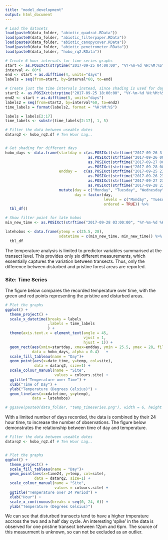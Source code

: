 ```yaml
---
title: "model_development"
output: html_document
---
```


```r
# Load the datasets
load(paste0(data_folder, "abiotic_quadrat.RData"))
load(paste0(data_folder, "abiotic_filterpaper.RData"))
load(paste0(data_folder, "abiotic_canopycover.RData"))
load(paste0(data_folder, "abiotic_penetrometer.RData"))
load(paste0(data_folder, "hobo_rq2.RData"))

```

```r
# Create 6 hour intervals for time series graphs
start <- as.POSIXct(strptime("2017-09-25 04:00:00", "%Y-%m-%d %H:%M:%S"))
interval <- 60*6
end <- start + as.difftime(4, units="days")
labels = seq(from=start, by=interval*60, to=end)

# Create just the time intervals instead, since shading is used for days
start2 <- as.POSIXct(strptime("2017-09-25 18:00:00", "%Y-%m-%d %H:%M:%S"))
end2 <- start + as.difftime(5, units="days")
labels2 = seq(from=start2, by=interval*60, to=end2)
time_labels = format(labels2, format = "%H:%M:%S")

labels = labels[2:17]
time_labels <- substr(time_labels[2:17], 1, 5)

# Filter the data between useable dates
datarq2 <- hobo_rq2.df # Ten Hour Lag..


# Get shading for different days
hobo_days <- data.frame(startday = c(as.POSIXct(strftime("2017-09-26 3:00:01", "%Y-%m-%d %H:%M:%S")),
                                     as.POSIXct(strftime("2017-09-26 00:00:00", "%Y-%m-%d %H:%M:%S"))+as.difftime(60*10, units="mins"),
                                     as.POSIXct(strftime("2017-09-27 00:00:00", "%Y-%m-%d %H:%M:%S"))+as.difftime(60*10, units="mins"),
                                     as.POSIXct(strftime("2017-09-28 00:00:00", "%Y-%m-%d %H:%M:%S"))+as.difftime(60*10, units="mins")),
                        endday =   c(as.POSIXct(strftime("2017-09-25 23:59:59", "%Y-%m-%d %H:%M:%S"))+as.difftime(60*10, units="mins"),
                                     as.POSIXct(strftime("2017-09-26 23:59:59", "%Y-%m-%d %H:%M:%S"))+as.difftime(60*10, units="mins"),
                                     as.POSIXct(strftime("2017-09-27 23:59:59", "%Y-%m-%d %H:%M:%S"))+as.difftime(60*10, units="mins"),
                                     as.POSIXct(strftime("2017-09-28 22:00:00", "%Y-%m-%d %H:%M:%S")))) %>%
                        mutate(day = c("Monday", "Tuesday", "Wednesday", "Thursday"),
                               day = factor(day,
                                            levels = c("Monday", "Tuesday", "Wednesday", "Thursday"),
                                            ordered = TRUE)) %>% 
  tbl_df()

# Show filter point for late hobos
min_new_time <- as.POSIXct(strftime("2017-09-28 03:00:00", "%Y-%m-%d %H:%M:%S"))

latehobos <- data.frame(ytemp = c(25.5, 28),
                        xdatetime = c(min_new_time, min_new_time)) %>%
  tbl_df
```

The temperature analysis is limited to predictor variables summarised at the transect level. This provides only six different measurements, which essentially captures the variation between transects. Thus, only the difference between disturbed and pristine forest areas are reported.

### Site: Time Series
The figure below compares the recorded temperature over time, with the green and red points representing the pristine and disturbed areas. 

```r
# Plot the graphs
ggplot() +
  theme_project() +
  scale_x_datetime(breaks = labels
                   ,labels = time_labels
                   ) +
  theme(axis.text.x = element_text(angle = 45, 
                                   vjust = 1,
                                   hjust = 1)) +
  geom_rect(aes(xmin=startday, xmax=endday, ymin = 25.5, ymax = 28, fill = day),
            data = hobo_days, alpha = 0.4)   +
  scale_fill_tableau(name = "Day")+
  geom_point(aes(x=date_time, y=temp, col=site),
             data = datarq2, size=1) +
  scale_colour_manual(name = "Site",
                      values = colours.site) +
  ggtitle("Temperature over Time") +
  xlab("Time of Day") +
  ylab("Temperature (Degrees Celsius)") +
  geom_line(aes(x=xdatetime, y=ytemp),
            data = latehobos)

# ggsave(paste0(data_folder, "temp_timeseries.png"), width = 6, height = 3.5, dpi = 900)
```

With a limited number of days recorded, the data is combined by their 24 hour time, to increase the number of observations. The figure below demonstrates the relationship between time of day and temperature.

```r
# Filter the data between useable dates
datarq2 <- hobo_rq2.df # Ten Hour Lag..


# Plot the graphs
ggplot() +
  theme_project() +
  scale_fill_tableau(name = "Day")+
  geom_point(aes(x=time24, y=temp, col=site),
             data = datarq2, size=1) +
  scale_colour_manual(name = "Site",
                      values = colours.site) +
  ggtitle("Temperature over 24 Period") +
  xlab("Hour") +
  scale_x_continuous(breaks = seq(0, 24, 6)) +
  ylab("Temperature (Degrees Celsius)")


```

We can see that disturbed transects tend to have a higher tmperature accross the two and a half day cycle. An interesting 'spike' in the data is observed for one pristine transect between 12pm and 6pm. The source of this measurment is unknown, so can not be excluded as an outlier.


<!-- ### Univariate Relationship -->
<!-- ```{r} -->

<!-- # Decopmosition -->
<!-- ggplot() +  -->
<!--   geom_point(aes(x=site, y=decomposition, col = site), -->
<!--        data = abiotic_filterpaper.df) + -->
<!--   geom_boxplot(aes(x=site, y=decomposition, col = site), -->
<!--        data = abiotic_filterpaper.df)+ -->
<!--   ggtitle("Decomposition") + -->
<!--   xlab("Site") + -->
<!--   ylab("Decomposition Rate (grams/days)") + -->
<!--   theme_project() + -->
<!--   scale_colour_manual(values = colours.site) + -->
<!--   theme(legend.background = element_rect(bg_green), -->
<!--         legend.box.background = element_rect(fill=bg_green, color=bg_green), -->
<!--         legend.key = element_rect(fill=bg_green), -->
<!--         plot.background = element_rect(bg_green, color=bg_green)) + -->
<!--   geom_abline(slope = 0, intercept = 0) -->

<!-- # LAI -->
<!-- ggplot(aes(x=site, y=lai, col = site), -->
<!--        data = abiotic_canopycover.df) +  -->
<!--   geom_point() + -->
<!--   geom_boxplot() + -->
<!--   ggtitle("Leaf Area Index") + -->
<!--   theme_project()+ -->
<!--   scale_colour_manual(values = colours.site) + -->
<!--   xlab("Site") + -->
<!--   ylab("Leaf Area Index") + -->
<!--   theme(legend.background = element_rect(bg_green), -->
<!--         legend.box.background = element_rect(fill=bg_green, color=bg_green), -->
<!--         legend.key = element_rect(fill=bg_green), -->
<!--         plot.background = element_rect(bg_green, color=bg_green)) -->


<!-- # Compaction -->
<!-- ggplot(aes(x=site, y=compaction, col = site), -->
<!--        data = abiotic_penetrometer.df) +  -->
<!--   geom_boxplot() + -->
<!--   ggtitle("Penetrometer") + -->
<!--   theme_project()+ -->
<!--   scale_colour_manual(values = colours.site) + -->
<!--   xlab("Site") + -->
<!--   ylab("Compaction (pressure)") + -->
<!--   theme(legend.background = element_rect(bg_green), -->
<!--         legend.box.background = element_rect(fill=bg_green, color=bg_green), -->
<!--         legend.key = element_rect(fill=bg_green), -->
<!--         plot.background = element_rect(bg_green, color=bg_green)) -->

<!-- ``` -->

<!-- # Bivariate Relationships -->
<!-- ```{r} -->
<!-- ## Abiotic variables -->
<!-- abiotic_vars <- c("av_quad_compaction", "av_trans_decomposition", "min_temp", "max_temp", "range_temp", "av_quad_lai", "av_quad_gft") -->


<!-- abiotic_quadrat.df %>%  -->
<!--   select(one_of(abiotic_vars)) %>% -->
<!--   cor() %>% -->
<!--   round(digits=2) -->

<!-- abiotic_vars2 <- c("av_quad_compaction", "av_trans_decomposition", "max_temp", "av_quad_lai") -->

<!-- abiotic_quadrat.df %>%  -->
<!--   select(one_of(abiotic_vars2)) %>% -->
<!--   cor() %>% -->
<!--   round(digits=2) -->

<!-- # correlation results -->
<!-- # elevation will account for decopmosition and min_temperature, however we will leave compaction in the model for now as it is at the quadrat level and may provide additional information -->
<!-- # range_temp will account for max_temp -->
<!-- # so model elevation, range_temp, compaction, lai -->

<!-- abiotic_quadrat.df %>% -->
<!--   ggplot(aes(x=av_trans_elevation, y=av_quad_compaction)) + -->
<!--   geom_point() + -->
<!--   geom_smooth(method = "lm", se = FALSE)+ -->
<!--   theme_project()+ -->
<!--   scale_colour_tableau() + -->
<!--   xlab("Elevation (m)") + -->
<!--   ylab("Compaction (pressure)") + -->
<!--   ggtitle("Compaction vs Elevation") -->

<!-- abiotic_quadrat.df %>% -->
<!--   ggplot(aes(x=av_trans_elevation, y=av_trans_decomposition)) + -->
<!--   geom_point() + -->
<!--   geom_smooth(method = "lm", se = FALSE)+ -->
<!--   theme_project()+ -->
<!--   scale_colour_tableau() + -->
<!--   xlab("Elevation (m)") + -->
<!--   ylab("Decomposition") + -->
<!--   ggtitle("Compaction vs Decomposition") -->

<!-- abiotic_quadrat.df %>% -->
<!--   mutate(av_quad_lai = ifelse(av_quad_lai == disturbed_mean_lai, NA, av_quad_lai)) %>% -->
<!--   ggplot(aes(x=av_trans_elevation, y=av_quad_lai)) + -->
<!--   geom_point() + -->
<!--   geom_smooth(method = "lm", se = FALSE)+ -->
<!--   theme_project()+ -->
<!--   scale_colour_tableau() + -->
<!--   xlab("Elevation (m)") + -->
<!--   ylab("Leaf Area Index") + -->
<!--   ggtitle("Elevation vs LAI (NA's)") -->

<!-- abiotic_quadrat.df %>% -->
<!--   # mutate(av_quad_lai = ifelse(av_quad_lai == disturbed_mean_lai, NA, av_quad_lai)) %>% -->
<!--   ggplot(aes(x=av_trans_elevation, y=av_quad_lai)) + -->
<!--   geom_point() + -->
<!--   geom_smooth(method = "lm", se = FALSE)+ -->
<!--   theme_project()+ -->
<!--   scale_colour_tableau() + -->
<!--   xlab("Elevation (m)") + -->
<!--   ylab("Leaf Area Index") + -->
<!--   ggtitle("Elevation vs LAI (Imputed)") -->

<!-- abiotic_quadrat.df %>% -->
<!--   # mutate(av_quad_lai = ifelse(av_quad_lai == disturbed_mean_lai, NA, av_quad_lai)) %>% -->
<!--   ggplot(aes(x=max_temp, y=av_quad_lai)) + -->
<!--   geom_point() + -->
<!--   geom_smooth(method = "lm", se = FALSE)+ -->
<!--   theme_project()+ -->
<!--   scale_colour_tableau() + -->
<!--   xlab("Max Temperature") + -->
<!--   ylab("Leaf Area Index") + -->
<!--   ggtitle("Max Temperature vs LAI (Imputed)") -->
<!-- ``` -->


